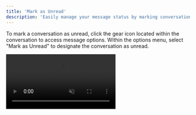 ```yaml
---
title: 'Mark as Unread'
description: 'Easily manage your message status by marking conversations as unread to revisit them later.'
---
```


To mark a conversation as unread, click the gear icon located within the conversation to access message options. Within the options menu, select "Mark as Unread" to designate the conversation as unread.

<video autoplay="true" muted="true" loop playsinline className="w-full aspect-video" src="/videos/guides_mark_unread.mp4" />

Now, this conversation will appear as if it has not been read, allowing you to easily identify messages you want to revisit later.

In Inboundly, opening a message will automatically mark it as read. Therefore, remember to mark a message as unread if you wish to maintain its unread status for future reference. 

<Info>Marking messages as unread within Inboundly does not affect Twitter in any way. You can read the message within Inboundly without sending a "read receipt" on Twitter.</Info>
